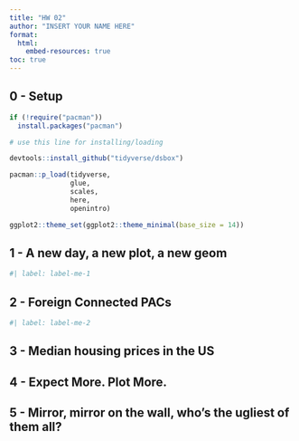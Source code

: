 ```yaml
---
title: "HW 02"
author: "INSERT YOUR NAME HERE"
format: 
  html:
    embed-resources: true
toc: true
---
```



## 0 - Setup

```r
if (!require("pacman")) 
  install.packages("pacman")

# use this line for installing/loading

devtools::install_github("tidyverse/dsbox")

pacman::p_load(tidyverse, 
               glue,
               scales,
               here,
               openintro)

ggplot2::theme_set(ggplot2::theme_minimal(base_size = 14))


```


## 1 - A new day, a new plot, a new geom

```r
#| label: label-me-1

```

## 2 - Foreign Connected PACs

```r
#| label: label-me-2

```

## 3 - Median housing prices in the US


## 4 - Expect More. Plot More.


## 5 - Mirror, mirror on the wall, who’s the ugliest of them all?
